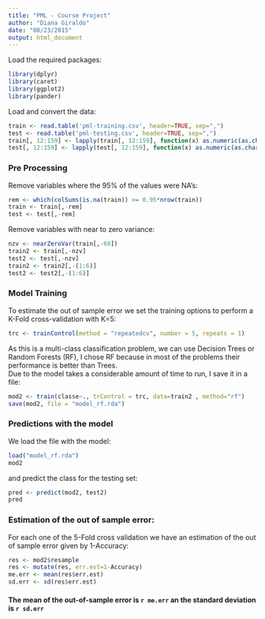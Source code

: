 ```yaml
---
title: "PML - Course Project"
author: "Diana Giraldo"
date: "08/23/2015"
output: html_document
---
```

Load the required packages:
```r
library(dplyr)
library(caret)
library(ggplot2)
library(pander)
```

Load and convert the data:
```r
train <- read.table('pml-training.csv', header=TRUE, sep=",")
test <- read.table('pml-testing.csv', header=TRUE, sep=",")
train[, 12:159] <- lapply(train[, 12:159], function(x) as.numeric(as.character(x)))
test[, 12:159] <- lapply(test[, 12:159], function(x) as.numeric(as.character(x)))
```

### Pre Processing
Remove variables where the 95% of the values were NA's:
```r
rem <- which(colSums(is.na(train)) >= 0.95*nrow(train))
train <- train[,-rem]
test <- test[,-rem]
```

Remove variables with near to zero variance:
```r
nzv <- nearZeroVar(train[,-60])
train2 <- train[,-nzv]
test2 <- test[,-nzv]
train2 <- train2[,-(1:6)]
test2 <- test2[,-(1:6)]
```

### Model Training
To estimate the out of sample error we set the training options to perform a K-Fold cross-validation with K=5:
```r
trc <- trainControl(method = "repeatedcv", number = 5, repeats = 1)
```

As this is a multi-class classification problem, we can use Decision Trees or Random Forests (RF), I chose RF because in most of the problems their performance is better than Trees.  
Due to the model takes a considerable amount of time to run, I save it in a file:
```r
mod2 <- train(classe~., trControl = trc, data=train2 , method="rf")
save(mod2, file = "model_rf.rda")
```

### Predictions with the model
We load the file with the model:
```r
load("model_rf.rda")
mod2
```

and predict the class for the testing set:
```r
pred <- predict(mod2, test2)
pred
```

### Estimation of the out of sample error:
For each one of the 5-Fold cross validation we have an estimation of the out of sample error given by 1-Accuracy:
```r
res <- mod2$resample
res <- mutate(res, err.est=1-Accuracy)
me.err <- mean(res$err.est)
sd.err <- sd(res$err.est)
```

#### The mean of the out-of-sample error is `r me.err` an the standard deviation is `r sd.err`